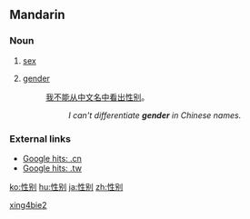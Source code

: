 ==Mandarin==
{{Hani-forms|[[性]][[别]]|[[性別]]}}

===Noun===
{{cmn-noun|s|pin=xìngbié|pint=xing4bie2|tra=性別|sim=性别|rs=心05}}

# {{biology|lang=cmn|sc=Hans|skey=xing4bie2}} [[sex]]
# [[gender]]
#: [[我]][[不]][[能]][[从]][[中文]][[名]][[中]][[看]][[出]][[性别]]。
#:: ''I can't differentiate '''gender''' in Chinese names.''

===External links===
*[http://www.google.cn/search?as_q=&num=10&hl=zh-CN&btnG=Google+%E6%90%9C%E7%B4%A2&as_epq=%E6%80%A7%E5%88%AB&as_oq=&as_eq=&lr=&as_ft=i&as_filetype=&as_qdr=all&as_occt=any&as_dt=i&as_sitesearch=.cn&as_rights= Google hits: .cn]
*[http://www.google.com.tw/search?as_q=&complete=1&hl=zh-TW&num=10&btnG=Google+%E6%90%9C%E5%B0%8B&as_epq=%E6%80%A7%E5%88%A5&as_oq=&as_eq=&lr=&as_ft=i&as_filetype=&as_qdr=all&as_occt=any&as_dt=i&as_sitesearch=.tw&as_rights=&safe=images Google hits: .tw]

[[Category:cmn:Intermediate Mandarin in simplified script|xing4bie2]]

[[ko:性别]]
[[hu:性别]]
[[ja:性别]]
[[zh:性别]]